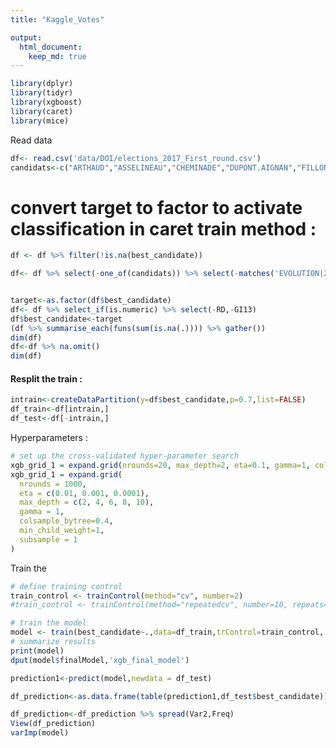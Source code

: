 ```yaml
---
title: "Kaggle_Votes"

output:
  html_document:
    keep_md: true
---
```



```r
library(dplyr)
library(tidyr)
library(xgboost)
library(caret)
library(mice)
```


Read data 
```r
df<- read.csv('data/DOI/elections_2017_First_round.csv')
candidats<-c("ARTHAUD","ASSELINEAU","CHEMINADE","DUPONT.AIGNAN","FILLON","HAMON","LASSALLE","LE.PEN","MACRON","MÉLENCHON","POUTOU")


```

# convert target to factor to activate classification in caret train method :
```r
df <- df %>% filter(!is.na(best_candidate))

df<- df %>% select(-one_of(candidats)) %>% select(-matches('EVOLUTION|2012'))


target<-as.factor(df$best_candidate)
df<- df %>% select_if(is.numeric) %>% select(-RD,-GI13)
df$best_candidate<-target
(df %>% summarise_each(funs(sum(is.na(.)))) %>% gather())
dim(df)
df<-df %>% na.omit()
dim(df)

```

#### Resplit the train :
```r
intrain<-createDataPartition(y=df$best_candidate,p=0.7,list=FALSE)
df_train<-df[intrain,]
df_test<-df[-intrain,]
```




Hyperparameters :

```r
# set up the cross-validated hyper-parameter search
xgb_grid_1 = expand.grid(nrounds=20, max_depth=2, eta=0.1, gamma=1, colsample_bytree=0.4, min_child_weight=1, subsample = 1)
xgb_grid_1 = expand.grid(
  nrounds = 1000,
  eta = c(0.01, 0.001, 0.0001),
  max_depth = c(2, 4, 6, 8, 10),
  gamma = 1,
  colsample_bytree=0.4,
  min_child_weight=1,
  subsample = 1
)
```


Train the 
```r

# define training control
train_control <- trainControl(method="cv", number=2)
#train_control <- trainControl(method="repeatedcv", number=10, repeats=3)

# train the model
model <- train(best_candidate~.,data=df_train,trControl=train_control, method="xgbTree",tuneGrid=xgb_grid_1)
# summarize results
print(model)
dput(model$finalModel,'xgb_final_model')
```


```r
prediction1<-predict(model,newdata = df_test)

df_prediction<-as.data.frame(table(prediction1,df_test$best_candidate))

df_prediction<-df_prediction %>% spread(Var2,Freq)
View(df_prediction)
varImp(model)


```

